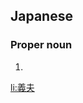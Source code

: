 ==Japanese==
{{ja-kanjitab|よし|お}}

===Proper noun===
{{ja-pos|proper|よしお}}

# {{given name|male|lang=ja|sort=よしお}}

[[li:義夫]]